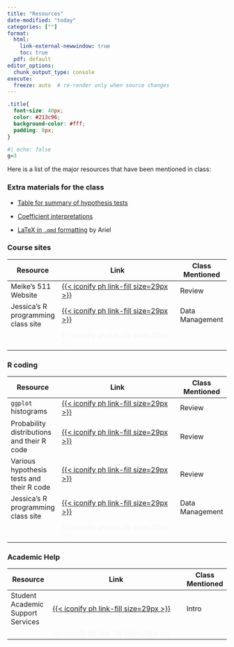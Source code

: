 ```yaml
---
title: "Resources"
date-modified: "today"
categories: [""]
format: 
  html:
    link-external-newwindow: true
    toc: true
  pdf: default
editor_options: 
  chunk_output_type: console
execute:
  freeze: auto  # re-render only when source changes
---
```


```css
.title{
  font-size: 40px;
  color: #213c96;
  background-color: #fff;
  padding: 0px;
}
```

```r
#| echo: false
g=3
```

Here is a list of the major resources that have been mentioned in class:

### Extra materials for the class

-   [Table for summary of hypothesis tests](/extra_resources/Summary_Hypothesis_Tests.pdf)

-   [Coefficient interpretations](/extra_resources/Coefficient_interp.qmd)

-   [LaTeX in `.qmd` formatting](/extra_resources/Latex_qmd_formatting.qmd) by Ariel

### Course sites

| Resource                           | Link                                                                                                             | Class Mentioned |
|--------------|--------------------------------------------|--------------|
| Meike's 511 Website                | [[{{< iconify ph link-fill size=29px >}}](https://niederhausen.github.io/BSTA_511_F23/)]{style="color:#f8f5f0;"} | Review          |
| Jessica's R programming class site | [[{{< iconify ph link-fill size=29px >}}](https://sph-r-programming-2022.netlify.app/)]{style="color:#f8f5f0;"}  | Data Management |
|                                    | [{{< iconify ph link-fill size=29px >}}]{style="color:#f8f5f0;"}                                                 |                 |

### R coding

| Resource                                   | Link                                                                                                                                                                           | Class Mentioned |
|-------------|----------------------------------------------|-------------|
| `ggplot` histograms                        | [[{{< iconify ph link-fill size=29px >}}](https://www.sharpsightlabs.com/blog/histogram-r-ggplot2/)]{style="color:#f8f5f0;"}                                                   | Review          |
| Probability distributions and their R code | [[{{< iconify ph link-fill size=29px >}}](https://www.stat.umn.edu/geyer/5101/examp/rlook.html)]{style="color:#f8f5f0;"}                                                       | Review          |
| Various hypothesis tests and their R code  | [[{{< iconify ph link-fill size=29px >}}](https://stats.oarc.ucla.edu/r/whatstat/what-statistical-analysis-should-i-usestatistical-analyses-using-r/)]{style="color:#f8f5f0;"} | Review          |
| Jessica's R programming class site         | [[{{< iconify ph link-fill size=29px >}}](https://sph-r-programming-2022.netlify.app/)]{style="color:#f8f5f0;"}                                                                | Data Management |
|                                            | [{{< iconify ph link-fill size=29px >}}]{style="color:#f8f5f0;"}                                                                                                               |                 |

### Academic Help

| Resource                          | Link                                                                                                                   | Class Mentioned |
|--------------|--------------------------------------------|--------------|
| Student Academic Support Services | [[{{< iconify ph link-fill size=29px >}}](https://sakai.ohsu.edu/portal/site/Student_Support)]{style="color:#f8f5f0;"} | Intro           |
|                                   | [{{< iconify ph link-fill size=29px >}}]{style="color:#f8f5f0;"}                                                       |                 |
